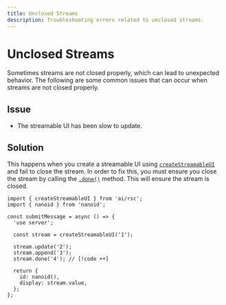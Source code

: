 ```yaml
---
title: Unclosed Streams
description: Troubleshooting errors related to unclosed streams.
---
```


# Unclosed Streams

Sometimes streams are not closed properly, which can lead to unexpected behavior. The following are some common issues that can occur when streams are not closed properly.

## Issue

- The streamable UI has been slow to update.

## Solution

This happens when you create a streamable UI using [`createStreamableUI`](/docs/reference/ai-sdk-rsc/create-streamable-ui) and fail to close the stream. In order to fix this, you must ensure you close the stream by calling the [`.done()`](/docs/reference/ai-sdk-rsc/create-streamable-ui#done) method. This will ensure the stream is closed.

```tsx file='app/actions.ts'
import { createStreamableUI } from 'ai/rsc';
import { nanoid } from 'nanoid';

const submitMessage = async () => {
  'use server';

  const stream = createStreamableUI('1');

  stream.update('2');
  stream.append('3');
  stream.done('4'); // [!code ++]

  return {
    id: nanoid(),
    display: stream.value,
  };
};
```
